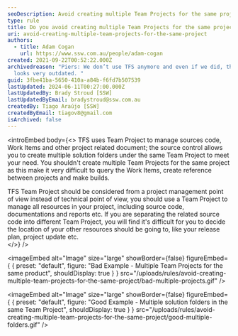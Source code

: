 ```yaml
---
seoDescription: Avoid creating multiple Team Projects for the same project to streamline work item management and build processes.
type: rule
title: Do you avoid creating multiple Team Projects for the same project?
uri: avoid-creating-multiple-team-projects-for-the-same-project
authors:
  - title: Adam Cogan
    url: https://www.ssw.com.au/people/adam-cogan
created: 2021-09-22T00:52:22.000Z
archivedreason: "Piers: We don’t use TFS anymore and even if we did, this rule
  looks very outdated. "
guid: 3fbe41ba-5650-410a-a84b-f6fd7b507539
lastUpdated: 2024-06-11T00:27:00.000Z
lastUpdatedBy: Brady Stroud [SSW]
lastUpdatedByEmail: bradystroud@ssw.com.au
createdBy: Tiago Araújo [SSW]
createdByEmail: tiagov8@gmail.com
isArchived: false
---
```


<introEmbed
  body={<>
TFS uses Team Project to manage sources code, Work Items and other project related document; the source control allows you to create multiple solution folders under the same Team Project to meet your need. You shouldn't create multiple Team Projects for the same project as this make it very difficult to query the Work Items, create reference between projects and make builds.

TFS Team Project should be considered from a project management point of view instead of technical point of view, you should use a Team Project to manage all resources in your project, including source code, documentations and reports etc. If you are separating the related source code into different Team Project, you will find it's difficult for you to decide the location of your other resources should be going to, like your release plan, project update etc.\
  </>}
/>

<imageEmbed
  alt="Image"
  size="large"
  showBorder={false}
  figureEmbed={ {
    preset: "default",
    figure: "Bad Example - Multiple Team Projects for the same product",
    shouldDisplay: true
  } }
  src="/uploads/rules/avoid-creating-multiple-team-projects-for-the-same-project/bad-multiple-projects.gif"
/>



<imageEmbed
  alt="Image"
  size="large"
  showBorder={false}
  figureEmbed={ {
    preset: "default",
    figure: "Good Example - Multiple solution folders in the same Team Project",
    shouldDisplay: true
  } }
  src="/uploads/rules/avoid-creating-multiple-team-projects-for-the-same-project/good-multiple-folders.gif"
/>
